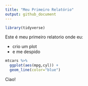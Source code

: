 ```yaml
---
title: "Meu Primeiro Relatório"
output: github_document
---
```


```r
library(tidyverse)
```


Este é meu primeiro relatorio onde eu:

* crio um plot
* e me despido

```r
mtcars %>% 
  ggplot(aes(mpg,cyl)) +
  geom_line(color="blue")
```


Ciao!